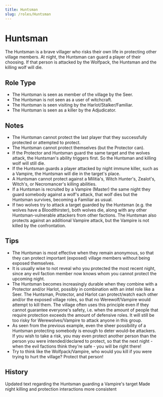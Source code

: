 ```yaml
---
title: Huntsman
slug: /roles/Huntsman
---
```


# Huntsman

The Huntsman is a brave villager who risks their own life in protecting other village members. At night, the Huntsman can guard a player of their choosing. If that person is attacked by the Wolfpack, the Huntsman and the killing wolf will die.

## Role Type

- The Huntsman is seen as member of the village by the Seer.
- The Huntsman is not seen as a user of witchcraft.
- The Huntsman is seen visiting by the Harlot/Stalker/Familiar.
- The Huntsman is seen as a killer by the Adjudicator.

## Notes

- The Huntsman cannot protect the last player that they successfully protected or attempted to protect.
- The Huntsman cannot protect themselves (but the Protector can).
- If the Protector and Huntsman guard the same target and the wolves attack, the Huntsman's ability triggers first. So the Huntsman and killing wolf will still die.
- If the Huntsman guards a player attacked by night immune killer, such as a Vampire, the Huntsman will die in the target's place.
- A Huntsman cannot protect against a Militia's, Witch Hunter's, Zealot's, Witch's, or Necromancer's killing abilities.
- If a Huntsman is recruited by a Vampire (Master) the same night they guard somebody against a wolf's attack, that wolf dies but the Huntsman survives, becoming a Familiar as usual.
- If two wolves try to attack a target guarded by the Huntsman (e.g. the wolves have a Bloodthirster), both wolves die, along with any other Huntsman-vulnerable attackers from other factions. The Huntsman also protects against an additional Vampire attack, but the Vampire is not killed by the confrontation.

## Tips

- The Huntsman is most effective when they remain anonymous, so that they can protect important (exposed) village members without being exposed themselves.
- It is usually wise to not reveal who you protected the most recent night, since any evil faction member now knows whom you cannot protect the upcoming night.
- The Huntsman becomes increasingly durable when they combine with a Protector and/or Harlot, possibly in combination with an intel role like a Seer. The Huntsman, Protector, and Harlot can protect/watch each other and/or the exposed village roles, so that no Werewolf/Vampire would attempt to kill them. The village often uses this principle even if they cannot guarantee everyone's safety, i.e. when the amount of people that require protection exceeds the amount of defensive roles. It will still be too risky for Werewolves/Vampire to attack anyone in this group.
- As seen from the previous example, even the sheer possibility of a Huntsman protecting somebody is enough to deter would-be attackers. If you wish to take a risk, you may even protect another person than the person you were intended/declared to protect, so that the next night - when the evil factions think they're safe - you will be right there!
- Try to think like the Wolfpack/Vampire, who would you kill if you were trying to hurt the village? Protect that person!

## History

<timeline lineColor="white">
  <event interval="2019-01-01">
    Updated text regarding the Huntsman guarding a Vampire's target
  </event>
  <event interval="2018-12-14">
    Made night killing and protection interactions more consistent
  </event>
</timeline>
